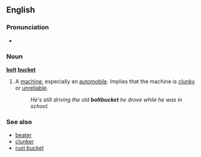 ==English==
===Pronunciation===
*{{audio|en-us-boltbucket.ogg|Audio (US)}}

===Noun===
'''[[bolt]] [[bucket]]'''
#{{idiom}} A [[machine]], especially an [[automobile]]. Implies that the machine is [[clunky]] or [[unreliable]].
#:''He's still driving the old '''boltbucket''' he drove while he was in school.''

===See also===
*[[beater]]
*[[clunker]]
*[[rust bucket]]